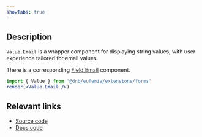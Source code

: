 ```yaml
---
showTabs: true
---
```


## Description

`Value.Email` is a wrapper component for displaying string values, with user experience tailored for email values.

There is a corresponding [Field.Email](/uilib/extensions/forms/feature-fields/Email) component.

```jsx
import { Value } from '@dnb/eufemia/extensions/forms'
render(<Value.Email />)
```

## Relevant links

- [Source code](https://github.com/dnbexperience/eufemia/tree/main/packages/dnb-eufemia/src/extensions/forms/Value/Email)
- [Docs code](https://github.com/dnbexperience/eufemia/tree/main/packages/dnb-design-system-portal/src/docs/uilib/extensions/forms/Value/Email)
